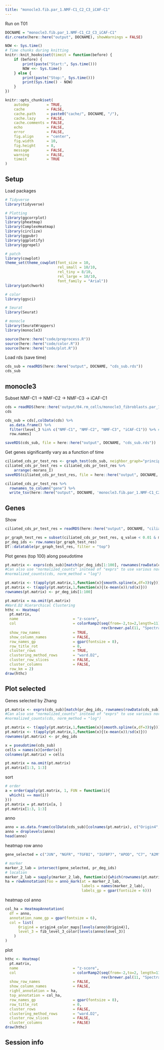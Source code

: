 ```yaml
---
title: "monocle3.fib.par_1.NMF-C1_C2_C3_iCAF-C1"
---
```


Run on T01

```r
DOCNAME = "monocle3.fib.par_1.NMF-C1_C2_C3_iCAF-C1"
dir.create(here::here("output", DOCNAME), showWarnings = FALSE)

NOW <- Sys.time()
# Time chunks during knitting
knitr::knit_hooks$set(timeit = function(before) {
    if (before) {
        print(paste("Start:", Sys.time()))
        NOW <<- Sys.time()
    } else {
        print(paste("Stop:", Sys.time()))
        print(Sys.time() - NOW)
    }
})

knitr::opts_chunk$set(
    autodep        = TRUE,
    cache          = FALSE,
    cache.path     = paste0("cache/", DOCNAME, "/"),
    cache.lazy     = FALSE, 
    cache.comments = FALSE,
    echo           = FALSE,
    error          = FALSE,
    fig.align      = "center",
    fig.width      = 10,
    fig.height     = 8,
    message        = FALSE,
    warning        = FALSE,
    timeit         = TRUE
)
```

## Setup

Load packages

```r
# Tidyverse
library(tidyverse)

# Plotting
library(ggcorrplot)
library(pheatmap)
library(ComplexHeatmap)
library(circlize)
library(ggpubr)
library(ggplotify)
library(ggrepel)

# patch
library(cowplot)
theme_set(theme_cowplot(font_size = 10,
                        rel_small = 10/10,
                        rel_tiny = 8/10,
                        rel_large = 10/10,
                        font_family = "Arial"))
library(patchwork)

# color
library(ggsci)

# Seurat
library(Seurat)

# monocle
library(SeuratWrappers)
library(monocle3)
```

```r
source(here::here("code/preprocess.R"))
source(here::here("code/color.R"))
source(here::here("code/plot.R"))
```

Load rds (save time)

```r
cds_sub = readRDS(here::here("output", DOCNAME, "cds_sub.rds"))
cds_sub
```

## monocle3

Subset NMF-C1 -> NMF-C2 -> NMF-C3 -> iCAF-C1

```r
cds = readRDS(here::here('output/04.rm_cells/monocle3_fibroblasts.par_1.rds'))
cds

cds_sub = cds[,colData(cds) %>%
  as.data.frame() %>%
  filter(level_3 %in% c("NMF-C1", "NMF-C2", "NMF-C3", "iCAF-C1")) %>% #head()
  row.names]

saveRDS(cds_sub, file = here::here("output", DOCNAME, "cds_sub.rds"))
```

Get genes significantly vary as a function of time

```r
ciliated_cds_pr_test_res <- graph_test(cds_sub, neighbor_graph="principal_graph", cores=4)
ciliated_cds_pr_test_res = ciliated_cds_pr_test_res %>%
    arrange(-morans_I)
saveRDS(ciliated_cds_pr_test_res, file = here::here("output", DOCNAME, "ciliated_cds_pr_test_res.rds"))

ciliated_cds_pr_test_res %>%
  rownames_to_column("gene") %>% 
  write_tsv(here::here("output", DOCNAME, 'monocle3.fib.par_1.NMF-C1_C2_C3_iCAF-C1.graph_test.tsv'))
```

## Genes

Show

```r
ciliated_cds_pr_test_res = readRDS(here::here("output", DOCNAME, "ciliated_cds_pr_test_res.rds"))

pr_graph_test_res = subset(ciliated_cds_pr_test_res, q_value < 0.01 & morans_I > 0.2)
pr_deg_ids <- row.names(pr_graph_test_res)
DT::datatable(pr_graph_test_res, filter = "top")
```

Plot genes (top 100) along pseudotime

```r
pt.matrix <- exprs(cds_sub)[match(pr_deg_ids[1:100], rownames(rowData(cds_sub))), order(pseudotime(cds_sub))]
#Can also use "normalized_counts" instead of "exprs" to use various normalization methods, for example:
#normalized_counts(cds, norm_method = "log")

pt.matrix <- t(apply(pt.matrix,1,function(x){smooth.spline(x,df=3)$y}))
pt.matrix <- t(apply(pt.matrix,1,function(x){(x-mean(x))/sd(x)}))
rownames(pt.matrix) <- pr_deg_ids[1:100]

pt.matrix = na.omit(pt.matrix)
#Ward.D2 Hierarchical Clustering
hthc <- Heatmap(
  pt.matrix,
  name                         = "z-score",
  col                          = colorRamp2(seq(from=-2,to=2,length=11),
                                            rev(brewer.pal(11, "Spectral"))),
  show_row_names               = TRUE,
  show_column_names            = FALSE,
  row_names_gp                 = gpar(fontsize = 8),
  row_title_rot                = 0,
  cluster_rows                 = TRUE,
  clustering_method_rows       = "ward.D2",
  cluster_row_slices           = FALSE,
  cluster_columns              = FALSE,
  row_km = 2)
draw(hthc)
```

## Plot selected

Genes selected by Zhang

```r
pt.matrix <- exprs(cds_sub)[match(pr_deg_ids, rownames(rowData(cds_sub))), order(pseudotime(cds_sub))]
#Can also use "normalized_counts" instead of "exprs" to use various normalization methods, for example:
#normalized_counts(cds, norm_method = "log")

pt.matrix <- t(apply(pt.matrix,1,function(x){smooth.spline(x,df=3)$y}))
pt.matrix <- t(apply(pt.matrix,1,function(x){(x-mean(x))/sd(x)}))
rownames(pt.matrix) <- pr_deg_ids

x = pseudotime(cds_sub)
cells = names(x)[order(x)]
colnames(pt.matrix) = cells

pt.matrix = na.omit(pt.matrix)
pt.matrix[1:3, 1:3]
```

sort

```r
# order
a = order(apply(pt.matrix, 1, FUN = function(i){
  which(i == max(i))
}))
pt.matrix = pt.matrix[a, ]
pt.matrix[1:3, 1:3]
```

anno

```r
anno = as.data.frame(colData(cds_sub)[colnames(pt.matrix), c("Origin4", "level_3")])
anno = droplevels(anno)
head(anno)
```

heatmap row anno

```r
gene_selected = c("JUN", "NGFR", "TGFBI", "IGFBP7", "APOD", "C7", "A2M", "SPARCL1", "CXCL14", "RGS5", "CTSL", "SOD2", "TNFRSF12A", "DDX21", "FGF7", "GEM", "IGF1", "IGFBP4", "BGN", "UGDH", "THBS1", "CXCL12", "SOD3", "SLPI", "DCN", "CFD", "CD99", "IGFBP6", "FOS", "JUNB", "TIMP3", "COL1A2", "GPX3", "GLUL", "ZFP36", "UAP1")

# marker
marker_2_lab = intersect(gene_selected, pr_deg_ids)
# location
marker_2_lab = sapply(marker_2_lab, function(x){which(rownames(pt.matrix) == x)}, simplify = T)
ha = rowAnnotation(foo = anno_mark(at = marker_2_lab,
                                   labels = names(marker_2_lab),
                                   labels_gp = gpar(fontsize = 6)))
```

heatmap col anno

```r
col_ha = HeatmapAnnotation(
  df = anno,
  annotation_name_gp = gpar(fontsize = 6),
  col = list(
      Origin4 = origin4_color_maps[levels(anno$Origin4)],
      level_3 = fib_level_3_color[levels(anno$level_3)]
    )
)
```

plot

```r
hthc <- Heatmap(
  pt.matrix,
  name                         = "z-score",
  col                          = colorRamp2(seq(from=-2,to=2, length=11),
                                            rev(brewer.pal(11, "Spectral"))),
  show_row_names               = FALSE,
  show_column_names            = FALSE,
  right_annotation = ha,
  top_annotation = col_ha,
  row_names_gp                 = gpar(fontsize = 8),
  row_title_rot                = 0,
  cluster_rows                 = FALSE,
  clustering_method_rows       = "ward.D2",
  cluster_row_slices           = FALSE,
  cluster_columns              = FALSE)
draw(hthc)
```

## Session info
